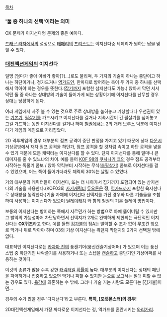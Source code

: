 [[목차]]

=== '둘 중 하나의 선택'이라는 의미 === 
OX 문제가 이지선다형 문제의 좋은 예이다.

[[드래곤 라자]]에서의 설정으로 [[테페리]]의 [[프리스트]]는 이지선다중 테페리가 원하는 답을 맞힐 수 있다.

=== [[대전액션게임]]의 이지선다 ===
일명 [엄마가 좋아 아빠가 좋아]?(...)로도 불리며, 두 가지의 기술이 하나는 중단이고 하나는 하단이거나, 정가드거나 [[역가드]]인, 한마디로 방어하는 측이 두 가지 중 하나를 선택해서 막아야 하는 경우를 뜻한다.([[잡기]]까지 포함한 삼지선다도 가능.) 앉아서 막던 서서 막던 둘 중 하나는 상대방의 기술이 들어가게 되는 상황이기에 이지선다를 난무할 경우 상대는 당황하게 된다.

여러 게임에서 자주 볼 수 있는 것으로 주로 상대방을 눕혀놓고 기상할때나 우선권이 있는 [[기본기]], [[필살기]]를 가드시키고 이지선다를 걸거나 지속시간이 긴 필살기를 심어놓고 그걸 가드하는 동안 이지선다를 걸거나 하며 [[철권]]에서는 2의 개캐 브루스 덕분에 이지선다가 게임의 메인으로 자리잡았다.

2D 격투게임의 경우 대부분의 점프 공격이 중단 판정을 가지고 있기 때문에 상대 [[다운]]시 기상공방에서 재차 점프 공격을 하던가, 점프 공격을 할 것처럼 속이고 하단 공격을 넣을 수 있기 때문에 모든 캐릭터는 이지선다를 할 수 있다. 단지 이지선다를 통해 얼마나 큰 대미지를 줄 수 있느냐의 차이. 예를 들어 [[KOF 98]]의 [[쿠사나기 쿄]]의 경우 점프 공격부터 시작하는 독물기 콤보 / 앉아 약킥부터 시작하는 무식([[초필살기]]) 콤보로 이지선다를 걸 수 있었으며, 어느 쪽이 들어가더라도 체력의 30%는 날릴 수 있었다. 

거의 대부분의 캐릭터들이 이지선다, 또는 더 나아가서 잡기까지 포함되어 있는 삼지선다의 기술을 사용한다.(KOF03의 [[사기캐릭터]] [[듀오론]]은 정, [[역가드]]까지 포함한 육지선다로 상대방을 농락한다.)기술 자체에 이지선다 선택지를 가진 경우와 다른 기술들을 조합하여 사용하는 이지선다가 있으며 [[딜레이캐치]] 와 함께 철권의 기본 플레이 방법이다.

보통의 이지선다는 방어하는 쪽에서 지르던가 하는 방법으로 아예 뚫어버릴 수 있지만 그 발악의 가능성마저 차단당하면서 선택지가 2개로 완벽하게 제한되는 극단적인 이지선다는 '''OX퀴즈'''라고 한다. 예를 들면 [[김가불]]의 점A는 발악할 수 조차 없이 무조건 앞으로 막거나 뒤로 막아야 하며 03의 기상 이지선다는 뛰던지 막던지의 2가지 선택권 밖에 없다.

대표적인 이지선다로는 [[카자마 진]]의 풍캔기어(풍신캔슬기상어퍼) 가 있으며 이는 풍신스텝 중 하단기인 나락쓸기를 사용하거나 또는 스텝을 [[캔슬]]하고 중단기인 기상어퍼를 사용하는 것이다.  

이것의 종류가 많을 수록 강한 [[캐릭터]]일 [[확률]]이 높다. 대부분의 이지선다는 상대의 패턴을 파악하거나 집중하고 있으면 막거나 피할 수 있지만 눈으로 보고서는 절대 피할 수 없는 경우도 있다. [[육감]]에 의존하는 수 밖에. 그러나 기술 거는 사람도 모른다는 [김가불]이면...

경우의 수가 많을 경우 '다지선다'라고 부른다. '''특히, [포켓몬스터]의 경우!'''

2D대전액션게임에서 가장 까다로운 이지선다는 정, 역가드를 혼란시키는 [[와리가리]].
